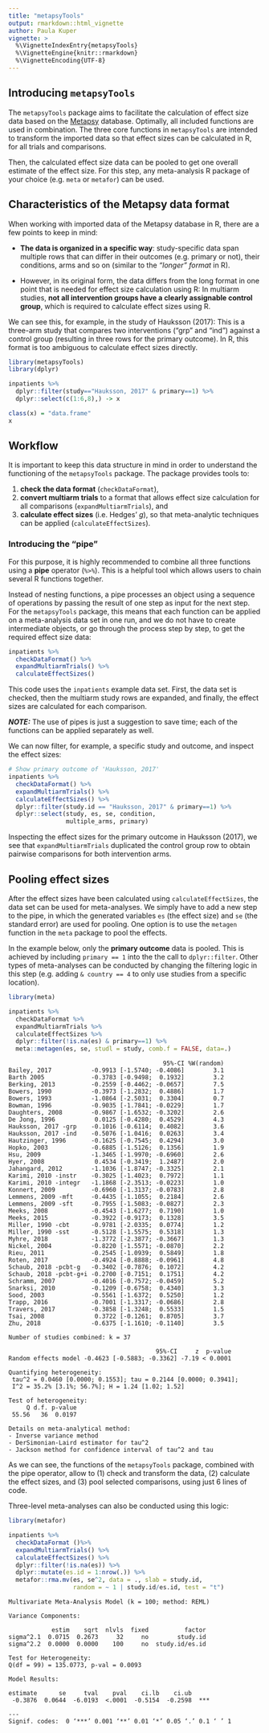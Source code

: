 ```yaml
---
title: "metapsyTools"
output: rmarkdown::html_vignette
author: Paula Kuper
vignette: >
  %\VignetteIndexEntry{metapsyTools}
  %\VignetteEngine{knitr::rmarkdown}
  %\VignetteEncoding{UTF-8}
---
```


## Introducing `metapsyTools`

The `metapsyTools` package aims to facilitate the calculation of effect size data based on the  [Metapsy](https://evidencebasedpsychotherapies.shinyapps.io/metapsy/) database. Optimally, all included functions are used in combination. The three core functions in `metapsyTools` are intended to transform the imported data so that effect sizes can be calculated in R, for all trials and comparisons. 

Then, the calculated effect size data can be pooled to get one overall estimate of the effect size. For this step, any meta-analysis R package of your choice (e.g. `meta` or `metafor`) can be used.


## Characteristics of the Metapsy data format

When working with imported data of the Metapsy database in R, there are a few points to keep in mind:

* **The data is organized in a specific way**: study-specific data span multiple rows that can differ in their outcomes (e.g. primary or not), their conditions, arms and so on (similar to the _"longer" format_ in R). 

* However, in its original form, the data differs from the long format in one point that is needed for effect size calculation using R: In multiarm studies, **not all intervention groups have a clearly assignable control group**, which is required to calculate effect sizes using R.

We can see this, for example, in the study of Hauksson (2017): This is a three-arm study that compares two interventions ("grp" and "ind") against a control group (resulting in three rows for the primary outcome). In R, this format is too ambiguous to calculate effect sizes directly.

```r
library(metapsyTools)
library(dplyr)

inpatients %>% 
  dplyr::filter(study=="Hauksson, 2017" & primary==1) %>% 
  dplyr::select(c(1:6,8),) -> x

class(x) = "data.frame"
x
```


## Workflow

It is important to keep this data structure in mind in order to understand the functioning of the `metapsyTools` package. The package provides tools to:

1. **check the data format** (`checkDataFormat`), 
2. **convert multiarm trials** to a format that allows effect size calculation for all comparisons (`expandMultiarmTrials`), and 
3. **calculate effect sizes** (i.e. Hedges' $g$), so that meta-analytic techniques can be applied (`calculateEffectSizes`).


### Introducing the "pipe"

For this purpose, it is highly recommended to combine all three functions using a **pipe** operator (`%>%`). This is a helpful tool which allows users to chain several R functions together.

Instead of nesting functions, a pipe processes an object using a sequence of operations by passing the result of one step as input for the next step. For the `metapsyTools` package, this means that each function can be applied on a meta-analysis data set in one run, and we do not have to create intermediate objects, or go through the process step by step, to get the required effect size data:

```r
inpatients %>% 
  checkDataFormat() %>% 
  expandMultiarmTrials() %>% 
  calculateEffectSizes()
```

This code uses the `inpatients` example data set. First, the data set is checked, then the multiarm study rows are expanded, and finally, the effect sizes are calculated for each comparison. 

**_NOTE:_** The use of pipes is just a suggestion to save time; each of the functions can be applied separately as well.

We can now filter, for example, a specific study and outcome, and inspect the effect sizes:

```r
# Show primary outcome of 'Hauksson, 2017'
inpatients %>% 
  checkDataFormat() %>% 
  expandMultiarmTrials() %>% 
  calculateEffectSizes() %>% 
  dplyr::filter(study.id == "Hauksson, 2017" & primary==1) %>% 
  dplyr::select(study, es, se, condition, 
                multiple_arms, primary)
```


Inspecting the effect sizes for the primary outcome in Hauksson (2017), we see that `expandMultiarmTrials` duplicated the control group row to obtain pairwise comparisons for both intervention arms. 

## Pooling effect sizes

After the effect sizes have been calculated using `calculateEffectSizes`, the data set can be used for meta-analyses. We simply have to add a new step to the pipe, in which the generated variables `es` (the effect size) and `se` (the standard error) are used for pooling. One option is to use the `metagen` function in the `meta` package to pool the effects. 

In the example below, only the **primary outcome** data is pooled. This is achieved by including `primary == 1` into the the call to `dplyr::filter`. Other types of meta-analyses can be conducted by changing the filtering logic in this step (e.g. adding ` & country == 4` to only use studies from a specific location).

```r
library(meta)

inpatients %>% 
  checkDataFormat %>% 
  expandMultiarmTrials %>% 
  calculateEffectSizes %>% 
  dplyr::filter(!is.na(es) & primary==1) %>% 
  meta::metagen(es, se, studl = study, comb.f = FALSE, data=.)
```

```
                                           95%-CI %W(random)
Bailey, 2017           -0.9913 [-1.5740; -0.4086]        3.1
Barth 2005             -0.3783 [-0.9498;  0.1932]        3.2
Berking, 2013          -0.2559 [-0.4462; -0.0657]        7.5
Bowers, 1990           -0.3973 [-1.2832;  0.4886]        1.7
Bowers, 1993           -1.0864 [-2.5031;  0.3304]        0.7
Bowman, 1996           -0.9035 [-1.7841; -0.0229]        1.7
Daughters, 2008        -0.9867 [-1.6532; -0.3202]        2.6
De Jong, 1996           0.0125 [-0.4280;  0.4529]        4.3
Hauksson, 2017 -grp    -0.1016 [-0.6114;  0.4082]        3.6
Hauksson, 2017 -ind    -0.5076 [-1.0416;  0.0263]        3.4
Hautzinger, 1996       -0.1625 [-0.7545;  0.4294]        3.0
Hopko, 2003            -0.6885 [-1.5126;  0.1356]        1.9
Hsu, 2009              -1.3465 [-1.9970; -0.6960]        2.6
Hyer, 2008              0.4534 [-0.3419;  1.2487]        2.0
Jahangard, 2012        -1.1036 [-1.8747; -0.3325]        2.1
Karimi, 2010 -instr    -0.3025 [-1.4023;  0.7972]        1.1
Karimi, 2010 -integr   -1.1868 [-2.3513; -0.0223]        1.0
Konnert, 2009          -0.6960 [-1.3137; -0.0783]        2.8
Lemmens, 2009 -mft     -0.4435 [-1.1055;  0.2184]        2.6
Lemmens, 2009 -sft     -0.7955 [-1.5083; -0.0827]        2.3
Meeks, 2008            -0.4543 [-1.6277;  0.7190]        1.0
Meeks, 2015            -0.3922 [-0.9173;  0.1328]        3.5
Miller, 1990 -cbt      -0.9781 [-2.0335;  0.0774]        1.2
Miller, 1990 -sst      -0.5128 [-1.5575;  0.5318]        1.3
Myhre, 2018            -1.3772 [-2.3877; -0.3667]        1.3
Nickel, 2004           -0.8220 [-1.5571; -0.0870]        2.2
Rieu, 2011             -0.2545 [-1.0939;  0.5849]        1.8
Roten, 2017            -0.4924 [-0.8888; -0.0961]        4.8
Schaub, 2018 -pcbt-g   -0.3402 [-0.7876;  0.1072]        4.2
Schaub, 2018 -pcbt-g+i -0.2700 [-0.7151;  0.1751]        4.2
Schramm, 2007          -0.4016 [-0.7572; -0.0459]        5.2
Snarksi, 2010          -0.1209 [-0.6758;  0.4340]        3.3
Sood, 2003             -0.5561 [-1.6372;  0.5250]        1.2
Trapp, 2016            -0.7001 [-1.3317; -0.0686]        2.8
Travers, 2017          -0.3858 [-1.3248;  0.5533]        1.5
Tsai, 2008              0.3722 [-0.1261;  0.8705]        3.7
Zhu, 2018              -0.6375 [-1.1610; -0.1140]        3.5

Number of studies combined: k = 37

                                         95%-CI     z  p-value
Random effects model -0.4623 [-0.5883; -0.3362] -7.19 < 0.0001

Quantifying heterogeneity:
 tau^2 = 0.0460 [0.0000; 0.1553]; tau = 0.2144 [0.0000; 0.3941];
 I^2 = 35.2% [3.1%; 56.7%]; H = 1.24 [1.02; 1.52]

Test of heterogeneity:
     Q d.f. p-value
 55.56   36  0.0197

Details on meta-analytical method:
- Inverse variance method
- DerSimonian-Laird estimator for tau^2
- Jackson method for confidence interval of tau^2 and tau
```


As we can see, the functions of the `metapsyTools` package, combined with the pipe operator, allow to (1) check and transform the data, (2) calculate the effect sizes, and (3) pool selected comparisons, using just 6 lines of code.

Three-level meta-analyses can also be conducted using this logic:

```r
library(metafor)

inpatients %>%
  checkDataFormat ()%>%
  expandMultiarmTrials() %>%
  calculateEffectSizes() %>%
  dplyr::filter(!is.na(es)) %>%
  dplyr::mutate(es.id = 1:nrow(.)) %>%
  metafor::rma.mv(es, se^2, data = ., slab = study.id,
                  random = ~ 1 | study.id/es.id, test = "t")
```

```
Multivariate Meta-Analysis Model (k = 100; method: REML)

Variance Components:

            estim    sqrt  nlvls  fixed          factor 
sigma^2.1  0.0715  0.2673     32     no        study.id 
sigma^2.2  0.0000  0.0000    100     no  study.id/es.id 

Test for Heterogeneity:
Q(df = 99) = 135.0773, p-val = 0.0093

Model Results:

estimate      se     tval    pval    ci.lb    ci.ub 
 -0.3876  0.0644  -6.0193  <.0001  -0.5154  -0.2598  *** 

---
Signif. codes:  0 ‘***’ 0.001 ‘**’ 0.01 ‘*’ 0.05 ‘.’ 0.1 ‘ ’ 1

```


